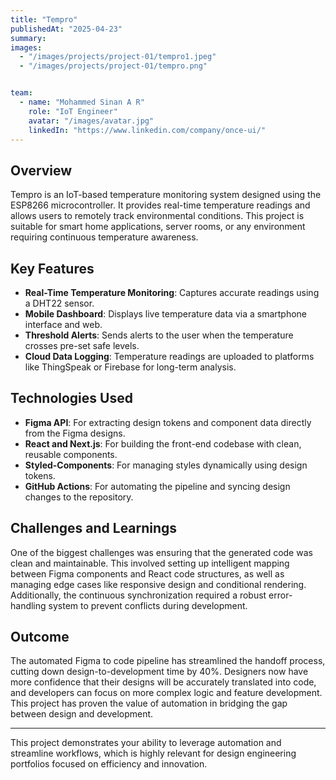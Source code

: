 ```yaml
---
title: "Tempro"
publishedAt: "2025-04-23"
summary: 
images:
  - "/images/projects/project-01/tempro1.jpeg"
  - "/images/projects/project-01/tempro.png"


team:
  - name: "Mohammed Sinan A R"
    role: "IoT Engineer"
    avatar: "/images/avatar.jpg"
    linkedIn: "https://www.linkedin.com/company/once-ui/"
---
```


## Overview
Tempro is an IoT-based temperature monitoring system designed using the ESP8266 microcontroller. It provides real-time temperature readings and allows users to remotely track environmental conditions. This project is suitable for smart home applications, server rooms, or any environment requiring continuous temperature awareness.

## Key Features

- **Real-Time Temperature Monitoring**: Captures accurate readings using a DHT22 sensor.
- **Mobile Dashboard**: Displays live temperature data via a smartphone interface and web.
- **Threshold Alerts**: Sends alerts to the user when the temperature crosses pre-set safe levels.
- **Cloud Data Logging**: Temperature readings are uploaded to platforms like ThingSpeak or Firebase for long-term analysis.

## Technologies Used

- **Figma API**: For extracting design tokens and component data directly from the Figma designs.
- **React and Next.js**: For building the front-end codebase with clean, reusable components.
- **Styled-Components**: For managing styles dynamically using design tokens.
- **GitHub Actions**: For automating the pipeline and syncing design changes to the repository.

## Challenges and Learnings

One of the biggest challenges was ensuring that the generated code was clean and maintainable. This involved setting up intelligent mapping between Figma components and React code structures, as well as managing edge cases like responsive design and conditional rendering. Additionally, the continuous synchronization required a robust error-handling system to prevent conflicts during development.

## Outcome

The automated Figma to code pipeline has streamlined the handoff process, cutting down design-to-development time by 40%. Designers now have more confidence that their designs will be accurately translated into code, and developers can focus on more complex logic and feature development. This project has proven the value of automation in bridging the gap between design and development.

---

This project demonstrates your ability to leverage automation and streamline workflows, which is highly relevant for design engineering portfolios focused on efficiency and innovation.